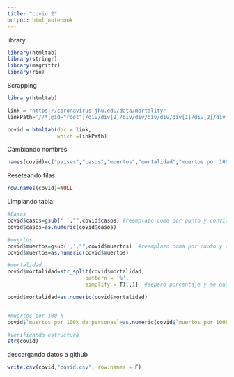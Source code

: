 ---
title: "covid 2"
output: html_notebook
---


library
```{r}
library(htmltab)
library(stringr)
library(magrittr)
library(rio)
```


Scrapping
```{r}
library(htmltab) 

link = "https://coronavirus.jhu.edu/data/mortality"
linkPath='//*[@id="root"]/div/div[2]/div/div/div/div/div[1]/div[2]/div[3]/div/table'

covid = htmltab(doc = link, 
                which =linkPath)

```

Cambiando nombres
```{r}
names(covid)=c("paises","casos","muertos","mortalidad","muertos por 100k de personas")
```

Reseteando filas
```{r}
row.names(covid)=NULL 

```


Limpiando tabla: 
```{r}

#Casos
covid$casos=gsub(',',"",covid$casos) #reemplazo coma por punto y convierto a numérico
covid$casos=as.numeric(covid$casos)

#muertos
covid$muertos=gsub(',',"",covid$muertos)  #reemplazo coma por punto y convierto a numérico
covid$muertos=as.numeric(covid$muertos)

#mortalidad
covid$mortalidad=str_split(covid$mortalidad,   
                         pattern = '%',
                         simplify = T)[,1]  #separo porcentaje y me quedo con el número

covid$mortalidad=as.numeric(covid$mortalidad)


#muertos por 100 k
covid$`muertos por 100k de personas`=as.numeric(covid$`muertos por 100k de personas`) #convertir a numérico

#verificando estructura
str(covid)
```
descargando datos a github
```{r}
write.csv(covid,"covid.csv", row.names = F)
```

